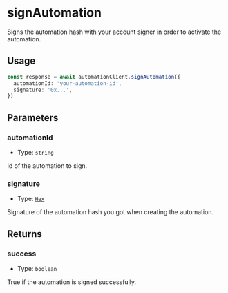 # signAutomation

Signs the automation hash with your account signer in order to activate the automation.

## Usage

```typescript copy
const response = await automationClient.signAutomation({
  automationId: 'your-automation-id',
  signature: '0x...',
})
```

## Parameters

### automationId

- Type: `string`

Id of the automation to sign.

### signature

- Type: [`Hex`](https://viem.sh/docs/glossary/types#hex)

Signature of the automation hash you got when creating the automation.

## Returns

### success

- Type: `boolean`

True if the automation is signed successfully.
